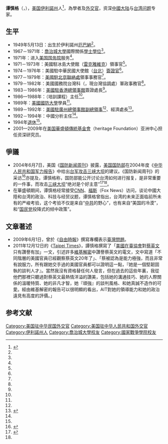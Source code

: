 '''谭慎格'''（{{lang-en|John J. Tkacik, Jr.}}，{{bd|1949年|5月13日||catIdx=Tkacik}}），[[美国|美国]][[伊利諾州|伊利諾州]]人<ref name="ADST譚慎格">{{Cite web |title=Foreign Affairs Oral History Project: JOHN J. TKACIK, JR. |publisher={{Link-en|外交官研究訓練協會|The Association for Diplomatic Studies and Training|The Association for Diplomatic Studies and Training (ADST)}} |url=https://adst.org/wp-content/uploads/2018/09/Tkacik-John-J.pdf |date=2001-03-23 |archiveurl=https://archive.today/20190428110806/https://adst.org/wp-content/uploads/2018/09/Tkacik-John-J.pdf |archivedate=2019-04-28 |access-date=2019-04-28 |dead-url=no }}</ref>{{rp|p1}}，為學者及[[外交官|外交官]]，资深[[中國大陆|中國大陆]]与[[台湾问题|台湾问题]]专家。

==生平==
*1949年5月13日：出生於伊利諾州[[厄巴納_(伊利諾州)|厄巴納]]<ref name="ADST譚慎格"/>{{rp|p1}}。
*1967－1971年：[[喬治城大學|喬治城大學]]國際關係[[文學士|學士學位]]<ref name="ADST譚慎格"/>{{rp|p1}}。
*1971年：进入[[美国国务院|美国国务院]]服务<ref name="ADST譚慎格"/>{{rp|p1}}。
*1971－1973年：美國駐冰島大使館（[[雷克雅維克|雷克雅維克]]）領事官<ref name="ADST譚慎格"/>{{rp|p1}}。
*1974－1976年：美國駐中華民國大使館（[[台北市|台北]]）[[美國簽證|簽證官]]<ref name="ADST譚慎格"/>{{rp|p1}}。
*1977－1979年：[[美國駐華大使館|美國駐北京聯絡處]]領事事務官<ref name="ADST譚慎格"/>{{rp|p1}}。
*1979－1982年：美國國務院台灣科（{{lang|en|Taiwan Desk}}，現台灣協調處）軍政事務官<ref name="ADST譚慎格"/>{{rp|p2}}。
*1983－1986年：[[美國駐香港總領事館|美國駐香港總領事館]]簽證處長<ref name="ADST譚慎格"/>{{rp|p2}}。
*1986—1988年：{{Link-en|美國外交學院|Foreign Service Institute}}{{Link-en|A-100課程|A-100 Class}}（{{Link-en|外事官|Foreign Service Officer}}培訓課程）主任<ref name="ADST譚慎格"/>{{rp|p2}}。
*1989年：[[美國國防大學|美國國防大學]]{{Link-en|國家戰爭學院|National War College}}學員<ref name="ADST譚慎格"/>{{rp|p2}}。
*1989－1992年：[[美國駐廣州總領事館|美國駐廣州總領事館]][[使領館副館長|副總領事]]<ref name="ADST譚慎格"/>{{rp|p3}}、經濟處長<ref name="KeyOfficers199009">{{Citation |script-title=en:Key Officers of Foreign Service Posts: Guide for Business Representatives (September 1990) |date=1990  |work=[[United_States_Department_of_State|United States Department of State]] <!--   https://web.archive.org/web/20220111073142/https://books.google.com.tw/books?dq=%22pascoe%22%22beijing%22%22dcm%22%221989%22&hl=en&id=x-WNEC9-4OAC&pg=RA3-PA10&sa=X&ved=2ahUKEwjZpevjlqn1AhXY63MBHeJtB7IQ6AF6BAgDEAI#v=onepage&q=%22pascoe%22%22beijing%22%22dcm%22%221989%22&f=false  --> |number=Publication 7877 |page=10-11 }}</ref>。
*1992－1994年：{{Link-en|美國國務院情報研究局|Bureau of Intelligence and Research}}中國分析主任<ref name="ADST譚慎格"/>{{rp|p3}}。
*1994年[[退休|退休]]<ref name="ADST譚慎格"/>。
*2001—2009年在[[美國傳統基金會|美国華盛頓傳統基金會]]（heritage Foundation）亚洲中心担任资深研究员。

==爭議==

*2004年6月7日，美国《[[美國國防新聞週刊|国防新闻周刊]]》披露，[[美国国防部|美国国防部]]在2004年度《[[中華人民共和國軍力報告|中华人民共和国军力报告]]》中给出[[台军攻击三峡大坝论|台军攻击三峡大坝]]的建议。《国防新闻周刊》的采访<ref name="a1">{{Cite web |url=https://hk.appledaily.com/china/daily/article/20040609/4099596 |title=美國防部報告透露：台擬炸三峽抗大陸 |accessdate=2020-07-12 |author= |date=2004-06-09 |work= |publisher=蘋果日報网站，来源中央社/台灣《蘋果日報》 |language=Zh-hans |archive-date=2020-07-12 |archive-url=https://web.archive.org/web/20200712093638/https://hk.appledaily.com/china/daily/article/20040609/4099596 |dead-url=yes }}</ref>亦提及，谭慎格称，国防部能公开讨论台湾如何进行报复，是非常重要的一件事，而攻击[[三峡大坝|三峡大坝]]“绝对是个好主意”<ref>{{Cite web |url=http://mil.news.sina.com.cn/2004-06-11/1250203604.html |title=军方：台军炸三峡大坝是反人类罪 必招毁灭打击 |accessdate=2020-07-12 |author=李润田、石丁 |date=2004-06-11 |work= |publisher=新浪网，来源：《环球时报》 |language=Zh-hans |archive-date=2020-07-12 |archive-url=https://web.archive.org/web/20200712063113/http://mil.news.sina.com.cn/2004-06-11/1250203604.html |dead-url=no }}</ref><ref name=a1/>。
*在華盛頓期间，谭慎格经常接受[[CNN|CNN]]、[[福斯新聞頻道|福斯]]（Fox News）访问，谈论中國大陸和台湾的政治、科技与经贸议题，谭慎格曾指出，台湾的未来正面临前所未有的严峻考验，这个考验不仅是来自“[[中共|中共]]的野心”，也有来自“美国的冷漠”，和“[[国民党|国民党]]投降式的倾中政策”。

==文章著述==
*2009年6月1日，曾於《[[自由時報|自由時報]]》撰寫專欄表示[[臺灣問題|臺灣問題]]。 
*2011年12月12日的《[[Taipei_Times|Taipei Times]]》，譚慎格撰寫了「[[美國在臺協會|美國在臺協會]]對[[蔡英文|蔡英文]]只有讚譽有加」一文，引述許多[[維基解密|維基解密]]中讚譽蔡英文的電文，文中寫道「不同階層的美國官員已經觀察蔡英文20年了」、「蔡被認為是能力極強，而且非常有說服力，所有跟她交手過的美國官員都可以證明這一點，『她是一個堅韌固執的談判人才』。當然我沒有資格替任何人發言，但在過去的這些年裏，我從他們那裡只聽過對蔡英文最熱情洋溢的讚美，包括她的溝通技巧、她的人際關係的溫暖特質、她的非凡才智，她『頑強』的談判風格、和她真誠不造作的可愛。經由維基解密的報告可以很明顯的看出，AIT對她的領導能力和她的政治遠見有高度的評價。」

== 参考文献 ==
{{Reflist}}

{{DEFAULTSORT:Tkacik, John J}}
[[Category:美国驻中华民国外交官|Category:美国驻中华民国外交官]]
[[Category:美国驻中华人民共和国外交官|Category:美国驻中华人民共和国外交官]]
[[Category:伊利諾州人|Category:伊利諾州人]]
[[Category:喬治城大學校友|Category:喬治城大學校友]]
[[Category:國家戰爭學院校友|Category:國家戰爭學院校友]]